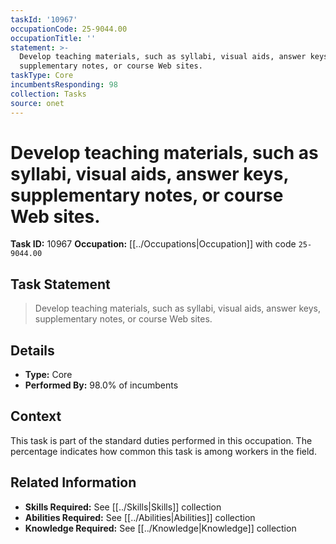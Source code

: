 ```yaml
---
taskId: '10967'
occupationCode: 25-9044.00
occupationTitle: ''
statement: >-
  Develop teaching materials, such as syllabi, visual aids, answer keys,
  supplementary notes, or course Web sites.
taskType: Core
incumbentsResponding: 98
collection: Tasks
source: onet
---
```

# Develop teaching materials, such as syllabi, visual aids, answer keys, supplementary notes, or course Web sites.

**Task ID:** 10967
**Occupation:** [[../Occupations|Occupation]] with code `25-9044.00`

## Task Statement

> Develop teaching materials, such as syllabi, visual aids, answer keys, supplementary notes, or course Web sites.

## Details

- **Type:** Core
- **Performed By:** 98.0% of incumbents

## Context

This task is part of the standard duties performed in this occupation. The percentage indicates how common this task is among workers in the field.

## Related Information

- **Skills Required:** See [[../Skills|Skills]] collection
- **Abilities Required:** See [[../Abilities|Abilities]] collection
- **Knowledge Required:** See [[../Knowledge|Knowledge]] collection
